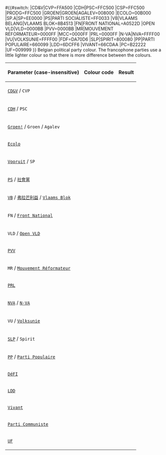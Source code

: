 <nowiki>#</nowiki>{{#switch:{{uc:{{{1|}}}}}
<!----- Chistian-Democratic parties ----->
|CD&V|CVP=FFA500
|CDH|PSC=FFC500
|CSP=FFC500
|PRODG=FFC500
<!----- Green parties ----->
|GROEN!|GROEN|AGALEV=008000
|ECOLO=00B000
<!----- Socialist parties ----->
|SP.A|SP=EE0000
|PS|PARTI SOCIALISTE=FF0033
<!----- Far-right parties ----->
|VB|VLAAMS BELANG|VLAAMS BLOK=8B4513
|FN|FRONT NATIONAL=A0522D
<!----- Liberal parties ----->
|OPEN VLD|VLD=0000BB
|PVV=0000BB
|MR|MOUVEMENT RÉFORMATEUR=0000FF
|MCC=0000FF
|PRL=0000FF
<!----- Flemish nationalist parties ----->
|N-VA|NVA=FFFF00
|VU|VOLKSUNIE=FFFF00
<!----- Small/Former/Other parties ----->
|FDF=DA70D6
|SLP|SPIRIT=800080
|PP|PARTI POPULAIRE=660099
|LDD=6DCFF6
|VIVANT=66CDAA
|PC=B22222
|UF=009999
}}<noinclude>
Belgian political party colour. The francophone parties use a little lighter colour so that there is more difference between the colours.
{|
! Parameter (case-insensitive) !! Colour code !! Result
|-
| <code>[[基督教民主和弗拉芒|CD&V]]</code> / <code>CVP</code> || {{BE party c|CD&V}} || {{colorbox|{{BE party c|CD&V}}}}
|-
| <code>[[人道主义民主中心|CDH]]</code> / <code>PSC</code> || {{BE party c|CDH}} || {{colorbox|{{BE party c|CDH}}}}
|-
| <code>[[綠黨 (比利時)|Groen!]]</code> / <code>Groen</code> / <code>Agalev</code> || {{BE party c|Groen}} || {{colorbox|{{BE party c|Groen}}}}
|-
| <code>[[生態 (比利時)|Ecolo]]</code> || {{BE party c|Ecolo}} || {{colorbox|{{BE party c|Ecolo}}}}
|-
| <code>[[前进 (比利时)|Vooruit]]</code> / <code>SP</code> || {{BE party c|SP.A}} || {{colorbox|{{BE party c|SP.A}}}}
|-
| <code>[[社会党 (比利时)|PS]]</code> / <code>[[社会党 (比利时)|社會黨]]</code> || {{BE party c|PS}} || {{colorbox|{{BE party c|PS}}}}
|-
| <code>[[弗拉芒利益|VB]]</code> / <code>[[弗拉芒利益]]</code> / <code>[[Vlaams Blok]]</code> || {{BE party c|VB}} || {{colorbox|{{BE party c|VB}}}}
|-
| <code>FN</code> / <code>[[Front National (Belgium)|Front National]]</code> || {{BE party c|FN}} || {{colorbox|{{BE party c|FN}}}}
|-
| <code>VLD</code> / <code>[[开放弗拉芒自由民主党|Open VLD]]</code> || {{BE party c|VLD}} || {{colorbox|{{BE party c|VLD}}}}
|-
| <code>[[Partij voor Vrijheid en Vooruitgang|PVV]]</code> || {{BE party c|PVV}} || {{colorbox|{{BE party c|PVV}}}}
|-
| <code>MR</code> / <code>[[革新运动|Mouvement Réformateur]]</code> || {{BE party c|MR}} || {{colorbox|{{BE party c|MR}}}}
|-
| <code>[[Parti Réformateur Libéral|PRL]]</code> || {{BE party c|PRL}} || {{colorbox|{{BE party c|PRL}}}}
|-
| <code>[[新弗拉芒人聯盟|NVA]]</code> / <code>[[Nieuw-Vlaamse Alliantie|N-VA]]</code> || {{BE party c|NVA}} || {{colorbox|{{BE party c|NVA}}}}
|-
| <code>VU</code> / <code>[[Volksunie]]</code> || {{BE party c|VU}} || {{colorbox|{{BE party c|VU}}}}
|-
| <code>[[Sociaal-Liberale Partij|SLP]]</code> / <code>Spirit</code> || {{BE party c|SLP}} || {{colorbox|{{BE party c|SLP}}}}
|-
| <code>[[People's Party (Belgium)|PP]]</code> / <code>[[People's Party (Belgium)|Parti Populaire]]</code> || {{BE party c|PP}} || {{colorbox|{{BE party c|PP}}}}
|-
| <code>[[代菲|DéFI]]</code> || {{BE party c|FDF}} || {{colorbox|{{BE party c|FDF}}}}
|-
| <code>[[Lijst Dedecker|LDD]]</code> || {{BE party c|LDD}} || {{colorbox|{{BE party c|LDD}}}}
|-
| <code>[[Vivant]]</code> || {{BE party c|Vivant}} || {{colorbox|{{BE party c|Vivant}}}}
|-
| <code>[[Communist Party (Wallonia)|Parti Communiste]]</code> || {{BE party c|PC}} || {{colorbox|{{BE party c|PC}}}}
|-
| <code>[[Union des Francophones|UF]]</code> || {{BE party c|UF}} || {{colorbox|{{BE party c|UF}}}}
|}
[[Category:比利时政党颜色模板| ]]
</noinclude>